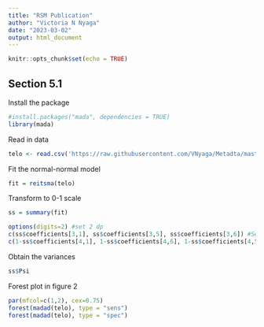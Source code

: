```yaml
---
title: "RSM Publication"
author: "Victoria N Nyaga"
date: "2023-03-02"
output: html_document
---
```


```r
knitr::opts_chunk$set(echo = TRUE)
```

## Section 5.1
Install the package

```r
#install.packages("mada", dependencies = TRUE)
library(mada)
```
Read in data

```r
telo <- read.csv('https://raw.githubusercontent.com/VNyaga/Metadta/master/RSM2023/Data/telomerase.csv', sep=',')
```
Fit the normal-normal model

```r
fit = reitsma(telo)
```
Transform to 0-1 scale
```r
ss = summary(fit)

options(digits=2) #set 2 dp
c(ss$coefficients[3,1], ss$coefficients[3,5], ss$coefficients[3,6]) #Sens
c(1-ss$coefficients[4,1], 1-ss$coefficients[4,6], 1-ss$coefficients[4,5]) #Spec
```
Obtain the variances
```r
ss$Psi
```

Forest plot in figure 2
```r
par(mfcol=c(1,2), cex=0.75)
forest(madad(telo), type = "sens")
forest(madad(telo), type = "spec")
```